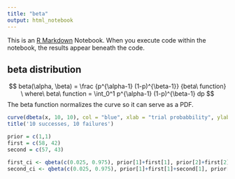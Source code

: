 ```yaml
---
title: "beta"
output: html_notebook
---
```


This is an [R Markdown](http://rmarkdown.rstudio.com) Notebook. When you execute code within the notebook, the results appear beneath the code. 

## beta distribution
$$
beta(\alpha, \beta) = \frac {p^{\alpha-1} (1-p)^{\beta-1}} {beta\ function}
\ where\ beta\ function = 
\int_0^1 p^{\alpha-1} (1-p)^{\beta-1} dp
$$
The beta function normalizes the curve so it can serve as a PDF.

```r
curve(dbeta(x, 10, 10), col = "blue", xlab = "trial probabbility", ylab = "Density", xlim=c(0.1,0.9), ylim=c(0,5))
title('10 successes, 10 failures')
```

```r
prior = c(1,1)
first = c(58, 42)
second = c(57, 43)

first_ci <- qbeta(c(0.025, 0.975), prior[1]+first[1], prior[2]+first[2])
second_ci <- qbeta(c(0.025, 0.975), prior[1]+first[1]+second[1], prior[2]+first[2]+second[2])
```

